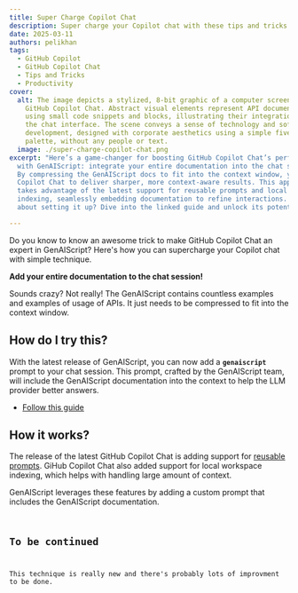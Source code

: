 ```yaml
---
title: Super Charge Copilot Chat
description: Super charge your Copilot chat with these tips and tricks.
date: 2025-03-11
authors: pelikhan
tags:
  - GitHub Copilot
  - GitHub Copilot Chat
  - Tips and Tricks
  - Productivity
cover:
  alt: The image depicts a stylized, 8-bit graphic of a computer screen showcasing
    GitHub Copilot Chat. Abstract visual elements represent API documentation
    using small code snippets and blocks, illustrating their integration within
    the chat interface. The scene conveys a sense of technology and software
    development, designed with corporate aesthetics using a simple five-color
    palette, without any people or text.
  image: ./super-charge-copilot-chat.png
excerpt: "Here’s a game-changer for boosting GitHub Copilot Chat’s performance
  with GenAIScript: integrate your entire documentation into the chat session.
  By compressing the GenAIScript docs to fit into the context window, you enable
  Copilot Chat to deliver sharper, more context-aware results. This approach
  takes advantage of the latest support for reusable prompts and local workspace
  indexing, seamlessly embedding documentation to refine interactions. Curious
  about setting it up? Dive into the linked guide and unlock its potential."

---
```



Do you know to know an awesome trick to make GitHub Copilot Chat an expert in GenAIScript?
Here's how you can supercharge your Copilot chat with simple technique.

**Add your entire documentation to the chat session!**

Sounds crazy? Not really! The GenAIScript contains countless examples and examples of usage of APIs. It just needs to be compressed
to fit into the context window.

## How do I try this?

With the latest release of GenAIScript, you can now add a **`genaiscript`** prompt to your chat session.
This prompt, crafted by the GenAIScript team, will include the GenAIScript documentation
into the context to help the LLM provider better answers.

<YouTube id="https://youtu.be/0GkbxnW0J34" posterQuality="high" />

- [Follow this guide](/genaiscript/reference/vscode/github-copilot-chat/#genaiscript-custom-prompt)

## How it works?

The release of the latest GitHub Copilot Chat is adding support for [reusable prompts](https://code.visualstudio.com/docs/copilot/copilot-customization#_reusable-prompt-files-experimental).
GiHub Copilot Chat also added support for local workspace indexing, which helps with handling large amount of context.

GenAIScript leverages these features by adding a custom prompt that includes the GenAIScript documentation.

<Code
    code={prompt}
    wrap={true}
    lang="text"
    title=".genaiscript/prompts/genaiscript.prompt.md"
/>

## To be continued

This technique is really new and there's probably lots of improvment to be done.